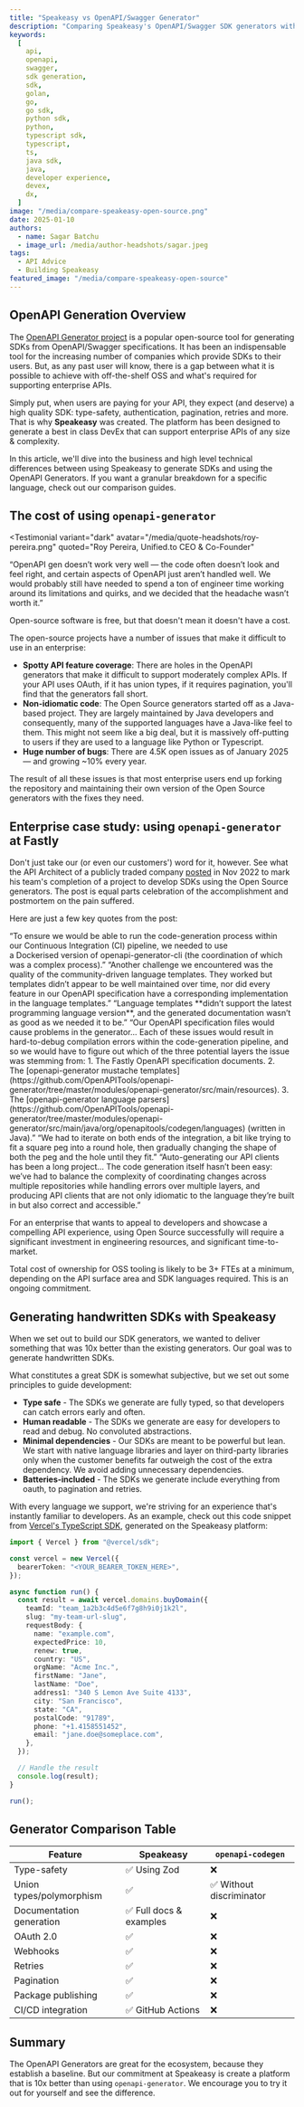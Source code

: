 ```yaml
---
title: "Speakeasy vs OpenAPI/Swagger Generator"
description: "Comparing Speakeasy's OpenAPI/Swagger SDK generators with the openapi-generator project"
keywords:
  [
    api,
    openapi,
    swagger,
    sdk generation,
    sdk,
    golan,
    go,
    go sdk,
    python sdk,
    python,
    typescript sdk,
    typescript,
    ts,
    java sdk,
    java,
    developer experience,
    devex,
    dx,
  ]
image: "/media/compare-speakeasy-open-source.png"
date: 2025-01-10
authors:
  - name: Sagar Batchu
  - image_url: /media/author-headshots/sagar.jpeg
tags:
  - API Advice
  - Building Speakeasy
featured_image: "/media/compare-speakeasy-open-source"
---
```


## OpenAPI Generation Overview

The [OpenAPI Generator project](https://openapi-generator.tech/) is a popular open-source tool for generating SDKs from OpenAPI/Swagger specifications. It has been an indispensable tool for the increasing number of companies which provide SDKs to their users. But, as any past user will know, there is a gap between what it is possible to achieve with off-the-shelf OSS and what's required for supporting enterprise APIs.

Simply put, when users are paying for your API, they expect (and deserve) a high quality SDK: type-safety, authentication, pagination, retries and more. That is why **Speakeasy** was created. The platform has been designed to generate a best in class DevEx that can support enterprise APIs of any size & complexity.

In this article, we'll dive into the business and high level technical differences between using Speakeasy to generate SDKs and using the OpenAPI Generators. If you want a granular breakdown for a specific language, check out our comparison guides.

<div style={{ marginTop: "12px" }}>
  <IconGrid { ...OSSComparisonData } />
</div>

## The cost of using `openapi-generator`

<Testimonial
  variant="dark"
  avatar="/media/quote-headshots/roy-pereira.png"
  quoted="Roy Pereira, Unified.to CEO & Co-Founder"
>
  “OpenAPI gen doesn’t work very well — the code often doesn’t look and feel
  right, and certain aspects of OpenAPI just aren’t handled well. We would
  probably still have needed to spend a ton of engineer time working around its
  limitations and quirks, and we decided that the headache wasn’t worth it.”
</Testimonial>


Open-source software is free, but that doesn't mean it doesn't have a cost.

The open-source projects have a number of issues that make it difficult to use in an enterprise:

- **Spotty API feature coverage**: There are holes in the OpenAPI generators that make it difficult to support moderately complex APIs. If your API uses OAuth, if it has union types, if it requires pagination, you'll find that the generators fall short.
- **Non-idiomatic code**: The Open Source generators started off as a Java-based project. They are largely maintained by Java developers and consequently, many of the supported languages have a Java-like feel to them. This might not seem like a big deal, but it is massively off-putting to users if they are used to a language like Python or Typescript.
- **Huge number of bugs**: There are 4.5K open issues as of January 2025 — and growing ~10% every year.

The result of all these issues is that most enterprise users end up forking the repository and maintaining their own version of the Open Source generators with the fixes they need.

## Enterprise case study: using `openapi-generator` at Fastly

Don't just take our (or even our customers') word for it, however. See what the API Architect of a publicly traded company [posted](https://dev.to/fastly/better-fastly-api-clients-with-openapi-generator-3lno) in Nov 2022 to mark his team's completion of a project to develop SDKs using the Open Source generators. The post is equal parts celebration of the accomplishment and postmortem on the pain suffered.

Here are just a few key quotes from the post:

<Testimonial variant="dark">
  “To ensure we would be able to run the code-generation process within
  our Continuous Integration (CI) pipeline, we needed to use
  a Dockerised version of openapi-generator-cli (the coordination of which was a
  complex process).”
</Testimonial>

<Testimonial variant="dark">
  “Another challenge we encountered was the quality of the community-driven
  language templates. They worked but templates didn’t appear to be well
  maintained over time, nor did every feature in our OpenAPI specification have
  a corresponding implementation in the language templates.”
</Testimonial>

<Testimonial variant="dark">
  “Language templates **didn’t support the latest programming language
  version**, and the generated documentation wasn’t as good as we needed it to
  be.”
</Testimonial>

<Testimonial variant="dark">
  “Our OpenAPI specification files would cause problems in the generator… Each
  of these issues would result in hard-to-debug compilation errors within the
  code-generation pipeline, and so we would have to figure out which of the
  three potential layers the issue was stemming from: 1. The Fastly OpenAPI
  specification documents. 2. The [openapi-generator mustache
  templates](https://github.com/OpenAPITools/openapi-generator/tree/master/modules/openapi-generator/src/main/resources).
  3. The [openapi-generator language
  parsers](https://github.com/OpenAPITools/openapi-generator/tree/master/modules/openapi-generator/src/main/java/org/openapitools/codegen/languages) (written
  in Java).”
</Testimonial>

<Testimonial variant="dark">
  “We had to iterate on both ends of the integration, a bit like trying to fit a
  square peg into a round hole, then gradually changing the shape of both the
  peg and the hole until they fit.”
</Testimonial>

<Testimonial variant="dark">
  “Auto-generating our API clients has been a long project… The code generation
  itself hasn’t been easy: we’ve had to balance the complexity of coordinating
  changes across multiple repositories while handling errors over multiple
  layers, and producing API clients that are not only idiomatic to the language
  they’re built in but also correct and accessible.”
</Testimonial>

For an enterprise that wants to appeal to developers and showcase a compelling API experience, using Open Source successfully will require a significant investment in engineering resources, and significant time-to-market.

<Callout title="Tip" >
  Total cost of ownership for OSS tooling is likely to be 3+ FTEs at a minimum,
  depending on the API surface area and SDK languages required. This is an
  ongoing commitment.
</Callout>


## Generating handwritten SDKs with Speakeasy

When we set out to build our SDK generators, we wanted to deliver something that was 10x better than the existing generators. Our goal was to generate handwritten SDKs.

What constitutes a great SDK is somewhat subjective, but we set out some principles to guide development:

- **Type safe** - The SDKs we generate are fully typed, so that developers can catch errors early and often.
- **Human readable** - The SDKs we generate are easy for developers to read and debug. No convoluted abstractions.
- **Minimal dependencies** - Our SDKs are meant to be powerful but lean. We start with native language libraries and layer on third-party libraries only when the customer benefits far outweigh the cost of the extra dependency. We avoid adding unnecessary dependencies. 
- **Batteries-included** - The SDKs we generate include everything from oauth, to pagination and retries.

With every language we support, we're striving for an experience that's instantly familiar to developers. As an example, check out this code snippet from [Vercel's TypeScript SDK](https://github.com/vercel/sdk/tree/main), generated on the Speakeasy platform:

```typescript buyDomain.ts
import { Vercel } from "@vercel/sdk";

const vercel = new Vercel({
  bearerToken: "<YOUR_BEARER_TOKEN_HERE>",
});

async function run() {
  const result = await vercel.domains.buyDomain({
    teamId: "team_1a2b3c4d5e6f7g8h9i0j1k2l",
    slug: "my-team-url-slug",
    requestBody: {
      name: "example.com",
      expectedPrice: 10,
      renew: true,
      country: "US",
      orgName: "Acme Inc.",
      firstName: "Jane",
      lastName: "Doe",
      address1: "340 S Lemon Ave Suite 4133",
      city: "San Francisco",
      state: "CA",
      postalCode: "91789",
      phone: "+1.4158551452",
      email: "jane.doe@someplace.com",
    },
  });

  // Handle the result
  console.log(result);
}

run();
```

## Generator Comparison Table

| Feature | Speakeasy | `openapi-codegen` |
|---------|-----------|---------------------------|
| Type-safety | ✅ Using Zod | ❌ |
| Union types/polymorphism | ✅ | ✅ Without discriminator |
| Documentation generation | ✅ Full docs & examples | ❌ |
| OAuth 2.0 | ✅ | ❌ |
| Webhooks | ✅ | ❌ |
| Retries | ✅ | ❌ |
| Pagination | ✅ | ❌ |
| Package publishing | ✅ | ❌ |
| CI/CD integration | ✅ GitHub Actions | ❌ |


## Summary

The OpenAPI Generators are great for the ecosystem, because they establish a baseline. But our commitment at Speakeasy is create a platform that is 10x better than using `openapi-generator`. We encourage you to try it out for yourself and see the difference. 
